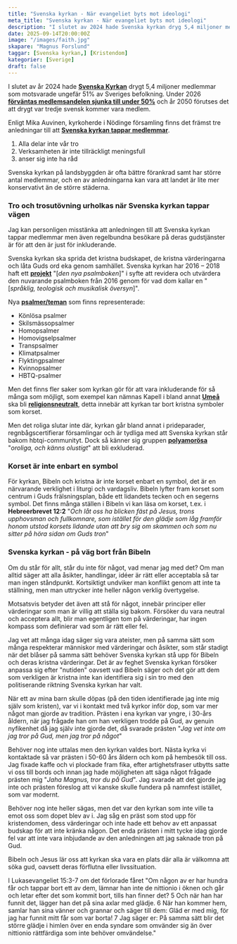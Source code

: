```yaml
---
title: "Svenska kyrkan - När evangeliet byts mot ideologi"
meta_title: "Svenska kyrkan - När evangeliet byts mot ideologi"
description: "I slutet av 2024 hade Svenska kyrkan dryg 5,4 miljoner medlemmar"
date: 2025-09-14T20:00:00Z
image: "/images/faith.jpg"
skapare: "Magnus Forslund"
taggar: [Svenska kyrkan,] [Kristendom]
kategorier: [Sverige]
draft: false
---
```


 I slutet av år 2024 hade [**Svenska Kyrkan**](https://www.svenskakyrkan.se/statistik?) drygt 5,4 miljoner medlemmar som motsvarade ungefär 51% av Sveriges befolkning. Under 2026 [**förväntas medlemsandelen sjunka till under 50%**](https://gratistidning.com.hemsida.eu/boden/blog/2025/04/14/allt-farre-medlemmar-i-svenska-kyrkan-men-bodenforsamlingen-ligger-i-stiftstopp/) och år 2050 förutses det att drygt var tredje svensk kommer vara medlem.

Enligt Mika Auvinen, kyrkoherde i Nödinge församling finns det främst tre anledningar till att [**Svenska kyrkan tappar medlemmar**](https://www.alekuriren.se/allmant/svenska-kyrkan-krymper-men-anda-langsamt/). 

1. Alla delar inte vår tro
2. Verksamheten är inte tillräckligt meningsfull
3. anser sig inte ha råd

Svenska kyrkan på landsbyggden är ofta bättre förankrad samt har större antal medlemmar, och en av anledningarna kan vara att landet är lite mer konservativt än de större städerna.

### Tro och trosutövning urholkas när Svenska kyrkan tappar vägen
Jag kan personligen misstänka att anledningen till att Svenska kyrkan tappar medlemmar men även regelbundna besökare på deras gudstjänster är för att den är just för inkluderande.

Svenska kyrkan ska sprida det kristna budskapet, de kristna värderingarna och låta Guds ord eka genom samhället. Svenska kyrkan har 2016 – 2018 haft ett [**projekt**](https://www.svt.se/nyheter/lokalt/jonkoping/forsamlingar-provsjunger-nya-psalmer-inte-vanligt) "[*den nya psalmboken*]" i syfte att revidera och utvärdera den nuvarande psalmboken från 2016 genom för vad dom kallar en "[*språklig, teologisk och musikalisk översyn*]".

Nya [**psalmer/teman**](https://www.varldenidag.se/nyheter/psalmer-for-samkonade-vigslar-och-skilsmassor-med-nar-nya-sanger-testas/862453) som finns representerade:
* Könlösa psalmer
* Skilsmässopsalmer
* Homopsalmer
* Homovigselpsalmer
* Transpsalmer
* Klimatpsalmer
* Flyktingpsalmer
* Kvinnopsalmer
* HBTQ-psalmer


Men det finns fler saker som kyrkan gör för att vara inkluderande för så många som möjligt, som exempel kan nämnas Kapell i bland annat [**Umeå**](https://www.kyrkanstidning.se/nyhet/kors-plockas-bort-fran-kapell-ska-bli-religionsneutralt) ska bli [**religionsneutralt**](https://www.svt.se/nyheter/lokalt/vasterbotten/kapell-i-umea-ska-bli-religionsneutralt-tar-bort-kristna-symboler), detta innebär att kyrkan tar bort kristna symboler som korset.

Men det roliga slutar inte där, kyrkan går bland annat i prideparader, regnbågscertifierar församlingar och är tydliga med att Svenska kyrkan står bakom hbtqi-communityt. Dock så känner sig gruppen [**polyamorösa**](https://www.kyrkanstidning.se/nyhet/foreslar-uttalande-att-visa-att-polyamorosa-ar-valkomna-i-kyrkan) "*oroliga, och känns olustigt*" att bli exkluderad.

### Korset är inte enbart en symbol
För kyrkan, Bibeln och kristna är inte korset enbart en symbol, det är en närvarande verklighet i liturgi och vardagsliv. Bibeln lyfter fram korset som centrum i Guds frälsningsplan, både ett lidandets tecken och en segerns symbol. Det finns många ställen i Bibeln vi kan läsa om korset, t.ex. i **Hebreerbrevet 12:2** "*Och låt oss ha blicken fäst på Jesus, trons upphovsman och fullkomnare, som istället för den glädje som låg framför honom utstod korsets lidande utan att bry sig om skammen och som nu sitter på höra sidan om Guds tron*"

### Svenska kyrkan - på väg bort från Bibeln
Om du står för allt, står du inte för något, vad menar jag med det? Om man alltid säger att alla åsikter, handlingar, idéer är rätt eller acceptabla så tar man ingen ståndpunkt. Kortsiktigt undviker man konflikt genom att inte ta ställning, men man uttrycker inte heller någon verklig övertygelse.

Motsatsvis betyder det även att stå för något, innebär principer eller värderingar som man är villig att ställa sig bakom. Försöker du vara neutral och acceptera allt, blir man egentligen tom på värderingar, har ingen kompass som definierar vad som är rätt eller fel.

Jag vet att många idag säger sig vara ateister, men på samma sätt som många respekterar människor med värderingar och åsikter, som står stadigt när det blåser på samma sätt behöver Svenska kyrkan stå upp för Bibeln och deras kristna värderingar. Det är av feghet Svenska kyrkan försöker anpassa sig efter "nutiden" oavsett vad Bibeln säger och det gör att dem som verkligen är kristna inte kan identifiera sig i sin tro med den politiserande riktning Svenska kyrkan har valt.

När ett av mina barn skulle döpas (på den tiden identifierade jag inte mig själv som kristen), var vi i kontakt med två kyrkor inför dop, som var mer något man gjorde av tradition. Prästen i ena kyrkan var yngre, i 30-års åldern, när jag frågade han om han verkligen trodde på Gud, av genuin nyfikenhet då jag själv inte gjorde det, då svarade prästen "*Jag vet inte om jag tror på Gud, men jag tror på något*"

Behöver nog inte uttalas men den kyrkan valdes bort. Nästa kyrka vi kontaktade så var prästen i 50-60 års åldern och kom på hembesök till oss. Jag fixade kaffe och vi plockade fram fika, efter artighetsfraser utbytts satte vi oss till bords och innan jag hade möjligheten att säga något frågade prästen mig "*Jaha Magnus, tror du på Gud*". Jag svarade att det gjorde jag inte och prästen föreslog att vi kanske skulle fundera på namnfest istället, som var modernt.

Behöver nog inte heller sägas, men det var den kyrkan som inte ville ta emot oss som dopet blev av i. Jag såg en präst som stod upp för kristendomen, dess värderingar och inte hade ett behov av ett anpassat budskap för att inte kränka någon. Det enda prästen i mitt tycke idag gjorde fel var att inte vara inbjudande av den anledningen att jag saknade tron på Gud.

Bibeln och Jesus lär oss att kyrkan ska vara en plats där alla är välkomna att söka gud, oavsett deras förflutna eller livssituation.

I Lukasevangeliet 15:3-7 om det förlorade fåret "Om någon av er har hundra får och tappar bort ett av dem, lämnar han inte de nittionio i öknen och går och letar efter det som kommit bort, tills han finner det?
5 Och när han har funnit det, lägger han det på sina axlar med glädje.
6 När han kommer hem, samlar han sina vänner och grannar och säger till dem: Gläd er med mig, för jag har funnit mitt får som var borta!
7 Jag säger er: På samma sätt blir det större glädje i himlen över en enda syndare som omvänder sig än över nittionio rättfärdiga som inte behöver omvändelse."

